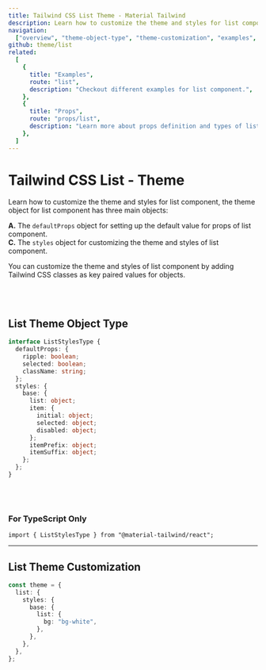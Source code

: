```yaml
---
title: Tailwind CSS List Theme - Material Tailwind
description: Learn how to customize the theme and styles for list component.
navigation:
  ["overview", "theme-object-type", "theme-customization", "examples", "props"]
github: theme/list
related:
  [
    {
      title: "Examples",
      route: "list",
      description: "Checkout different examples for list component.",
    },
    {
      title: "Props",
      route: "props/list",
      description: "Learn more about props definition and types of list component.",
    },
  ]
---
```


# Tailwind CSS List - Theme

<span id="overview" className="scroll-mt-48" />

Learn how to customize the theme and styles for list component, the theme object for list component has three main objects:

**A.** The <Code>defaultProps</Code> object for setting up the default value for props of list component.<br />
**C.** The <Code>styles</Code> object for customizing the theme and styles of list component.<br />

You can customize the theme and styles of list component by adding Tailwind CSS classes as key paired values for objects.

<br />
<br />

## List Theme Object Type

<span id="theme-object-type" className="scroll-mt-48" />

```ts
interface ListStylesType {
  defaultProps: {
    ripple: boolean;
    selected: boolean;
    className: string;
  };
  styles: {
    base: {
      list: object;
      item: {
        initial: object;
        selected: object;
        disabled: object;
      };
      itemPrefix: object;
      itemSuffix: object;
    };
  };
}
```

<br />
<br />

### For TypeScript Only

```tsx
import { ListStylesType } from "@material-tailwind/react";
```

---

## List Theme Customization

<span id="theme-customization" className="scroll-mt-48" />

```ts
const theme = {
  list: {
    styles: {
      base: {
        list: {
          bg: "bg-white",
        },
      },
    },
  },
};
```

<span id="examples" className="scroll-mt-48" />
<span id="props" className="scroll-mt-48" />
